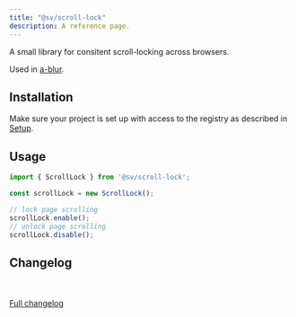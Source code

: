 ```yaml
---
title: "@sv/scroll-lock"
description: A reference page.
---
```



A small library for consitent scroll-locking across browsers.

Used in [a-blur](/atrium/elements/a-blur/).

## Installation

Make sure your project is set up with access to the registry as described in [Setup](/atrium/setup).

<Command
  pnpm="pnpm add @sv/scroll-lock"
  npm="npm i @sv/scroll-lock"
  bun="bun add @sv/scroll-lock"
/>

## Usage

```ts
import { ScrollLock } from '@sv/scroll-lock';

const scrollLock = new ScrollLock();

// lock page scrolling
scrollLock.enable();
// unlock page scrolling
scrollLock.disable();
```

## Changelog

<br/>
<Changelog />
<br/>
<a target="_blank" href={`https://gitlab.s-v.de/svp/atrium/-/blob/main/packages/scroll-lock/CHANGELOG.md`}>Full changelog</a>
